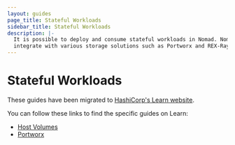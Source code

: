 ```yaml
---
layout: guides
page_title: Stateful Workloads
sidebar_title: Stateful Workloads
description: |-
  It is possible to deploy and consume stateful workloads in Nomad. Nomad can
  integrate with various storage solutions such as Portworx and REX-Ray.
---
```


# Stateful Workloads

These guides have been migrated to [HashiCorp's Learn website].

You can follow these links to find the specific guides on Learn:

- [Host Volumes](https://learn.hashicorp.com/nomad/stateful-workloads/host-volumes)
- [Portworx](https://learn.hashicorp.com/nomad//stateful-workloads/portworx)

[hashicorp's learn website]: https://learn.hashicorp.com/nomad?track=stateful-workloads#stateful-workloads
